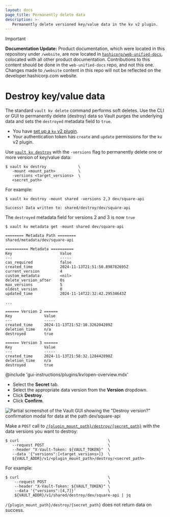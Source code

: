 ```yaml
---
layout: docs
page_title: Permanently delete data
description: >-
   Permanently delete versioned key/value data in the kv v2 plugin.
---
```


> [!IMPORTANT]  
> **Documentation Update:** Product documentation, which were located in this repository under `/website`, are now located in [`hashicorp/web-unified-docs`](https://github.com/hashicorp/web-unified-docs), colocated with all other product documentation. Contributions to this content should be done in the `web-unified-docs` repo, and not this one. Changes made to `/website` content in this repo will not be reflected on the developer.hashicorp.com website.

# Destroy key/value data

The standard `vault kv delete` command performs soft deletes. Use the CLI or GUI
to permanently delete (destroy) data so Vault purges the underlying data and
sets the `destroyed` metadata field to `true`.


<Tip title="Assumptions">

- You have [set up a `kv` v2 plugin](/vault/docs/secrets/kv/kv-v2/setup). 
- Your authentication token has `create` and `update` permissions for the `kv`
  v2 plugin.

</Tip>


<Tabs>

<Tab heading="CLI" group="cli">

Use [`vault kv destroy`](/vault/docs/command/kv/destroy) with the `-versions` flag to
permanently delete one or more version of key/value data:

```shell-session
$ vault kv destroy              \
   -mount <mount_path>          \
   -versions <target_versions>  \
   <secret_path>
```

For example:

<CodeBlockConfig hideClipboard="true">

```shell-session
$ vault kv destroy -mount shared -versions 2,3 dev/square-api

Success! Data written to: shared/destroy/dev/square-api
```

</CodeBlockConfig>

The `destroyed` metadata field for versions 2 and 3 is now `true`

<CodeBlockConfig hideClipboard="true" highlight="25,32">

```shell-session
$ vault kv metadata get -mount shared dev/square-api

======== Metadata Path ========
shared/metadata/dev/square-api

========== Metadata ==========
Key                     Value
---                     -----
cas_required            false
created_time            2024-11-13T21:51:50.898782695Z
current_version         4
custom_metadata         <nil>
delete_version_after    0s
max_versions            5
oldest_version          0
updated_time            2024-11-14T22:32:42.29534643Z

...

====== Version 2 ======
Key              Value
---              -----
created_time     2024-11-13T21:52:10.326204209Z
deletion_time    n/a
destroyed        true

====== Version 3 ======
Key              Value
---              -----
created_time     2024-11-13T21:58:32.128442898Z
deletion_time    n/a
destroyed        true
```

</CodeBlockConfig>

</Tab>

<Tab heading="GUI" group="gui">

@include 'gui-instructions/plugins/kv/open-overview.mdx'

- Select the **Secret** tab.
- Select the appropriate data version from the **Version** dropdown.
- Click **Destroy**.
- Click **Confirm**.

![Partial screenshot of the Vault GUI showing the "Destroy version?" confirmation modal for data at the path dev/square-api](/img/gui/kv/destroy-version.png)

</Tab>

<Tab heading="API" group="api">

Make a `POST` call to
[`/{plugin_mount_path}/destroy/{secret_path}`](/vault/api-docs/secret/kv/kv-v2#destroy-secret-versions)
with the data versions you want to destroy:

```shell-session
$ curl                                       \
   --request POST                            \
   --header "X-Vault-Token: ${VAULT_TOKEN}"  \
   --data '{"versions":[<target_versions>]}  \
   ${VAULT_ADDR}/v1/<plugin_mount_path>/destroy/<secret_path>
```

For example:

<CodeBlockConfig hideClipboard="true">

```shell-session
$ curl                                       \
    --request POST                           \
    --header "X-Vault-Token: ${VAULT_TOKEN}" \
    --data '{"versions":[4,7]}'              \
    ${VAULT_ADDR}/v1/shared/destroy/dev/square-api | jq

```

`/{plugin_mount_path}/destroy/{secret_path}` does not return data on success.

</CodeBlockConfig>

</Tab>

</Tabs>
